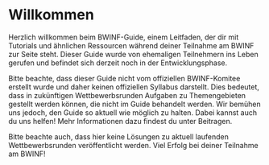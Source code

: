 
# Willkommen
Herzlich willkommen beim BWINF-Guide, einem Leitfaden, der dir mit Tutorials und ähnlichen Ressourcen während deiner Teilnahme am BWINF zur Seite steht. Dieser Guide wurde von ehemaligen Teilnehmern ins Leben gerufen und befindet sich derzeit noch in der Entwicklungsphase.

Bitte beachte, dass dieser Guide nicht vom offiziellen BWINF-Komitee erstellt wurde und daher keinen offiziellen Syllabus darstellt. Dies bedeutet, dass in zukünftigen Wettbewerbsrunden Aufgaben zu Themengebieten gestellt werden können, die nicht im Guide behandelt werden. Wir bemühen uns jedoch, den Guide so aktuell wie möglich zu halten. Dabei kannst auch du uns helfen! Mehr Informationen dazu findest du unter <Link href="general/contribution" className="font-bold text-amber-700 dark:text-amber-400 hover:text-amber-500 dark:hover:text-amber-300">Beitragen</Link>. 

Bitte beachte auch, dass hier keine Lösungen zu aktuell laufenden Wettbewerbsrunden veröffentlicht werden. Viel Erfolg bei deiner Teilnahme am BWINF!
<IncompletePage />
